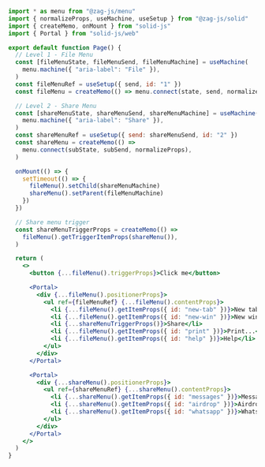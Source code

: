 ```jsx
import * as menu from "@zag-js/menu"
import { normalizeProps, useMachine, useSetup } from "@zag-js/solid"
import { createMemo, onMount } from "solid-js"
import { Portal } from "solid-js/web"

export default function Page() {
  // Level 1 - File Menu
  const [fileMenuState, fileMenuSend, fileMenuMachine] = useMachine(
    menu.machine({ "aria-label": "File" }),
  )
  const fileMenuRef = useSetup({ send, id: "1" })
  const fileMenu = createMemo(() => menu.connect(state, send, normalizeProps))

  // Level 2 - Share Menu
  const [shareMenuState, shareMenuSend, shareMenuMachine] = useMachine(
    menu.machine({ "aria-label": "Share" }),
  )
  const shareMenuRef = useSetup({ send: shareMenuSend, id: "2" })
  const shareMenu = createMemo(() =>
    menu.connect(subState, subSend, normalizeProps),
  )

  onMount(() => {
    setTimeout(() => {
      fileMenu().setChild(shareMenuMachine)
      shareMenu().setParent(fileMenuMachine)
    })
  })

  // Share menu trigger
  const shareMenuTriggerProps = createMemo(() =>
    fileMenu().getTriggerItemProps(shareMenu()),
  )

  return (
    <>
      <button {...fileMenu().triggerProps}>Click me</button>

      <Portal>
        <div {...fileMenu().positionerProps}>
          <ul ref={fileMenuRef} {...fileMenu().contentProps}>
            <li {...fileMenu().getItemProps({ id: "new-tab" })}>New tab</li>
            <li {...fileMenu().getItemProps({ id: "new-win" })}>New window</li>
            <li {...shareMenuTriggerProps()}>Share</li>
            <li {...fileMenu().getItemProps({ id: "print" })}>Print...</li>
            <li {...fileMenu().getItemProps({ id: "help" })}>Help</li>
          </ul>
        </div>
      </Portal>

      <Portal>
        <div {...shareMenu().positionerProps}>
          <ul ref={shareMenuRef} {...shareMenu().contentProps}>
            <li {...shareMenu().getItemProps({ id: "messages" })}>Messages</li>
            <li {...shareMenu().getItemProps({ id: "airdrop" })}>Airdrop</li>
            <li {...shareMenu().getItemProps({ id: "whatsapp" })}>WhatsApp</li>
          </ul>
        </div>
      </Portal>
    </>
  )
}
```
